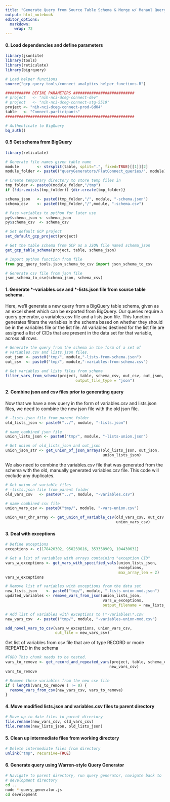 ```yaml
---
title: "Generate Query from Source Table Schema & Merge w/ Manaul Query"
output: html_notebook
editor_options: 
  markdown: 
    wrap: 72
---
```


#### 0. Load dependencies and define parameters

```r
library(jsonlite)
library(tools)
library(reticulate)
library(bigrquery)

# Load helper functions
source("gcp_query_tools/connect_analytics_helper_functions.R")

########### DEFINE PARAMETERS ###########################
# project   <- "nih-nci-dceg-connect-dev"
# project   <- "nih-nci-dceg-connect-stg-5519"
project <- "nih-nci-dceg-connect-prod-6d04"
table   <- "Connect.participants" 
#########################################################

# Authenticate to BigQuery
bq_auth()
```

#### 0.5 Get schema from BigQuery

```r
library(reticulate)

# Generate file names given table name
module        <- strsplit(table, split=".", fixed=TRUE)[[1]][2]
module_folder <- paste0("queryGenerators/FlatConnect_queries/", module)

# Create temporary directory to store temp files in
tmp_folder <- paste0(module_folder,"/tmp")
if (!dir.exists(tmp_folder)) {dir.create(tmp_folder)}

schema_json   <- paste0(tmp_folder,"/", module, "-schema.json")
schema_csv    <- paste0(tmp_folder,"/",module, "-schema.csv")

# Pass variables to python for later use
py$schema_json <- schema_json
py$schema_csv  <- schema_csv

# Set default GCP project
set_default_gcp_project(project)

# Get the table schema from GCP as a JSON file named schema_json
get_gcp_table_schema(project, table, schema_json) 
```

```python
# Import python function from file
from gcp_query_tools.json_schema_to_csv import json_schema_to_csv

# Generate csv file from json file
json_schema_to_csv(schema_json, schema_csv)     
```

#### 1. Generate \*-variables.csv and \*-lists.json file from source table schema.

Here, we'll generate a new query from a BigQuery table schema, given as
an excel sheet which can be exported from BigQuery. Our queries require
a query generator, a variables.csv file and a lists.json file. This
function generates filters the variables in the schema based on whether
they should be in the variables file or the list file. All variables
destined for the list file are assigned a list of CIDs that are present
in the data set for that variable, across all rows.

```r
# Generate the query from the schema in the form of a set of 
# variables.csv and lists.json files.
out_json <- paste0("tmp/", module,"-lists-from-schema.json")
out_csv  <- paste0("tmp/", module,"-variables-from-schema.csv")

# Get variables and lists files from schema
filter_vars_from_schema(project, table, schema_csv, out_csv, out_json, 
                               output_file_type = "json")
```

#### 2. Combine json and csv files prior to generating query

Now that we have a new query in the form of variables.csv and lists.json
files, we need to combine the new json file with the old json file.

```r
# -lists.json file from parent folder
old_lists_json <- paste0("../", module, "-lists.json")

# name combined json file
union_lists_json <- paste0("tmp/", module, "-lists-union.json")

# Get union of old_lists_json and out_json
union_json_str <- get_union_of_json_arrays(old_lists_json, out_json, 
                                           union_lists_json)
```

We also need to combine the variables.csv file that was generated from
the schema with the old, manually generated variables.csv file. This
code will exclude any duplicates.

```r
# Get union of variable files
# -lists.json file from parent folder
old_vars_csv   <- paste0("../", module, "-variables.csv")

# name combined csv file
union_vars_csv <- paste0("tmp/", module, "-vars-union.csv")

union_var_chr_array <- get_union_of_variable_csv(old_vars_csv, out_csv, 
                                                 union_vars_csv)
```

#### 3. Deal with exceptions

```r
# Define exceptions
exceptions <- c(178420302, 958239616, 353358909, 104430631)

# Get a list of variables with arrays containing "exception CID"
vars_w_exceptions <- get_vars_with_specified_vals(union_lists_json, 
                                                  exceptions, 
                                                  max_array_len = 2) 
vars_w_exceptions

# Remove list of variables with exceptions from the data set
new_lists_json    <- paste0("tmp/", module, "-lists-union-mod.json")
updated_variables <- remove_vars_from_json(union_lists_json, 
                                           vars_w_exceptions,
                                           output_filename = new_lists_json) 

# Add list of variables with exceptions to \*-variables\*.csv
new_vars_csv  <- paste0("tmp/", module, "-variables-union-mod.csv")

add_novel_vars_to_csv(vars_w_exceptions, union_vars_csv, 
                      out_file = new_vars_csv)
```

Get list of variables from csv file that are of type RECORD or mode
REPEATED in the schema

```r
#TODO This chunk needs to be tested.
vars_to_remove <- get_record_and_repeated_vars(project, table, schema_csv, 
                                              new_vars_csv)
vars_to_remove

# Remove these variables from the new csv file
if ( length(vars_to_remove ) != 0) {
  remove_vars_from_csv(new_vars_csv, vars_to_remove)
}
```

#### 4. Move modified lists.json and variables.csv files to parent directory

```r
# Move up-to-date files to parent directory
file.rename(new_vars_csv, old_vars_csv)
file.rename(new_lists_json, old_lists_json)
```

#### 5. Clean up intermediate files from working directory

```r
# Delete intermediate files from directory
unlink("tmp", recursive=TRUE)
```

#### 6. Generate query using Warren-style Query Generator

```bash
# Navigate to parent directory, run query generator, navigate back to 
# development directory
cd ..
node *-query_generator.js
cd development
```
